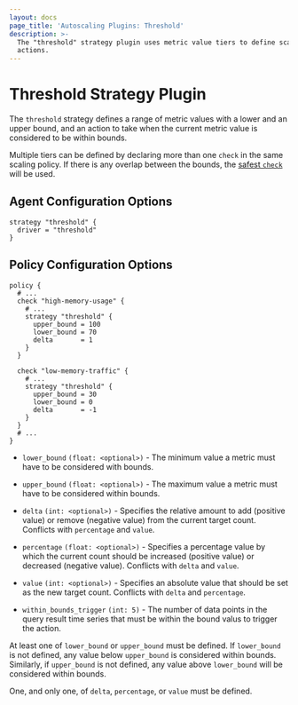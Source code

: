 ```yaml
---
layout: docs
page_title: 'Autoscaling Plugins: Threshold'
description: >-
  The "threshold" strategy plugin uses metric value tiers to define scaling
  actions.
---
```


# Threshold Strategy Plugin

The `threshold` strategy defines a range of metric values with a lower and an
upper bound, and an action to take when the current metric value is considered
to be within bounds.

Multiple tiers can be defined by declaring more than one `check` in the
same scaling policy. If there is any overlap between the bounds, the [safest
`check`][internals_check] will be used.

## Agent Configuration Options

```hcl
strategy "threshold" {
  driver = "threshold"
}
```

## Policy Configuration Options

```hcl
policy {
  # ...
  check "high-memory-usage" {
    # ...
    strategy "threshold" {
      upper_bound = 100
      lower_bound = 70
      delta       = 1
    }
  }

  check "low-memory-traffic" {
    # ...
    strategy "threshold" {
      upper_bound = 30
      lower_bound = 0
      delta       = -1
    }
  }
  # ...
}
```

- `lower_bound` `(float: <optional>)` - The minimum value a metric must have
  to be considered with bounds.

- `upper_bound` `(float: <optional>)` - The maximum value a metric must have
  to be considered within bounds.

- `delta` `(int: <optional>)` - Specifies the relative amount to add (positive
  value) or remove (negative value) from the current target count. Conflicts
  with `percentage` and `value`.

- `percentage` `(float: <optional>)` - Specifies a percentage value by which
  the current count should be increased (positive value) or decreased (negative
  value). Conflicts with `delta` and `value`.

- `value` `(int: <optional>)` - Specifies an absolute value that should be set
  as the new target count. Conflicts with `delta` and `percentage`.

- `within_bounds_trigger` `(int: 5)` - The number of data points in the query
  result time series that must be within the bound valus to trigger the action.

At least one of `lower_bound` or `upper_bound` must be defined. If
`lower_bound` is not defined, any value below `upper_bound` is considered
within bounds. Similarly, if `upper_bound` is not defined, any value above
`lower_bound` will be considered within bounds.

One, and only one, of `delta`, `percentage`, or `value` must be defined.

[internals_check]: /docs/autoscaling/internals/checks
